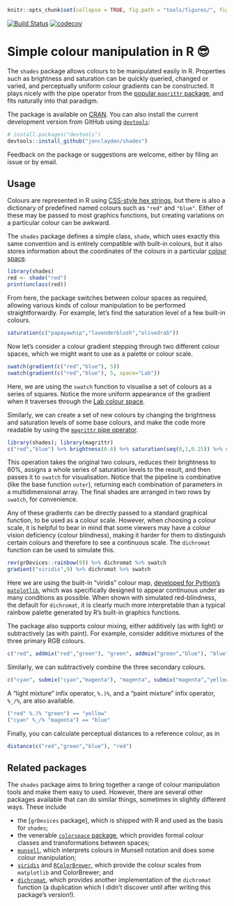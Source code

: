 ```r
knitr::opts_chunk$set(collapse = TRUE, fig.path = "tools/figures/", fig.height=2)
```

[![Build Status](https://travis-ci.org/jonclayden/shades.svg?branch=master)](https://travis-ci.org/jonclayden/shades) [![codecov](https://codecov.io/gh/jonclayden/shades/branch/master/graph/badge.svg)](https://codecov.io/gh/jonclayden/shades)

# Simple colour manipulation in R 😎

The `shades` package allows colours to be manipulated easily in R. Properties such as brightness and saturation can be quickly queried, changed or varied, and perceptually uniform colour gradients can be constructed. It plays nicely with the pipe operator from the [popular `magrittr` package](https://github.com/tidyverse/magrittr), and fits naturally into that paradigm.

The package is available on [CRAN](https://cran.r-project.org/package=shades). You can also install the current development version from GitHub using [`devtools`](https://github.com/hadley/devtools):

```r
# install.packages("devtools")
devtools::install_github("jonclayden/shades")
```

Feedback on the package or suggestions are welcome, either by filing an issue or by email.

## Usage

Colours are represented in R using [CSS-style hex strings](https://en.wikipedia.org/wiki/Web_colors), but there is also a dictionary of predefined named colours such as `"red"` and `"blue"`. Either of these may be passed to most graphics functions, but creating variations on a particular colour can be awkward.

The `shades` package defines a simple class, `shade`, which uses exactly this same convention and is entirely compatible with built-in colours, but it also stores information about the coordinates of the colours in a particular [colour space](https://en.wikipedia.org/wiki/Color_space).

```r
library(shades)
red <- shade("red")
print(unclass(red))
```

From here, the package switches between colour spaces as required, allowing various kinds of colour manipulation to be performed straightforwardly. For example, let's find the saturation level of a few built-in colours.

```r
saturation(c("papayawhip","lavenderblush","olivedrab"))
```

Now let's consider a colour gradient stepping through two different colour spaces, which we might want to use as a palette or colour scale.

```r
swatch(gradient(c("red","blue"), 5))
swatch(gradient(c("red","blue"), 5, space="Lab"))
```

Here, we are using the `swatch` function to visualise a set of colours as a series of squares. Notice the more uniform appearance of the gradient when it traverses through the [Lab colour space](https://en.wikipedia.org/wiki/Lab_color_space).

Similarly, we can create a set of new colours by changing the brightness and saturation levels of some base colours, and make the code more readable by using the [`magrittr` pipe operator](https://github.com/tidyverse/magrittr).

```r
library(shades); library(magrittr)
c("red","blue") %>% brightness(0.6) %>% saturation(seq(0,1,0.25)) %>% swatch
```

This operation takes the original two colours, reduces their brightness to 60%, assigns a whole series of saturation levels to the result, and then passes it to `swatch` for visualisation. Notice that the pipeline is combinative (like the base function `outer`), returning each combination of parameters in a multidimensional array. The final shades are arranged in two rows by `swatch`, for convenience.

Any of these gradients can be directly passed to a standard graphical function, to be used as a colour scale. However, when choosing a colour scale, it is helpful to bear in mind that some viewers may have a colour vision deficiency (colour blindness), making it harder for them to distinguish certain colours and therefore to see a continuous scale. The `dichromat` function can be used to simulate this.

```r
rev(grDevices::rainbow(9)) %>% dichromat %>% swatch
gradient("viridis",9) %>% dichromat %>% swatch
```

Here we are using the built-in "viridis" colour map, [developed for Python's `matplotlib`](http://bids.github.io/colormap/), which was specifically designed to appear continuous under as many conditions as possible. When shown with simulated red-blindness, the default for `dichromat`, it is clearly much more interpretable than a typical rainbow palette generated by R's built-in graphics functions.

The package also supports colour mixing, either additively (as with light) or subtractively (as with paint). For example, consider additive mixtures of the three primary RGB colours.

```r
c("red", addmix("red","green"), "green", addmix("green","blue"), "blue") %>% swatch
```

Similarly, we can subtractively combine the three secondary colours.

```r
c("cyan", submix("cyan","magenta"), "magenta", submix("magenta","yellow"), "yellow") %>% swatch
```

A "light mixture" infix operator, `%.)%`, and a "paint mixture" infix operator, `%_/%`, are also available.

```r
("red" %.)% "green") == "yellow"
("cyan" %_/% "magenta") == "blue"
```

Finally, you can calculate perceptual distances to a reference colour, as in

```r
distance(c("red","green","blue"), "red")
```

## Related packages

The `shades` package aims to bring together a range of colour manipulation tools and make them easy to used. However, there are several other packages available that can do similar things, sometimes in slightly different ways. These include

- the [`grDevices` package], which is shipped with R and used as the basis for `shades`;
- the venerable [`colorspace` package](https://cran.r-project.org/package=colorspace), which provides formal colour classes and transformations between spaces;
- [`munsell`](https://cran.r-project.org/package=munsell), which interprets colours in Munsell notation and does some colour manipulation;
- [`viridis`](https://cran.r-project.org/package=viridis) and [`RColorBrewer`](https://cran.r-project.org/package=RColorBrewer), which provide the colour scales from `matplotlib` and ColorBrewer; and
- [`dichromat`](https://cran.r-project.org/package=dichromat), which provides another implementation of the `dichromat` function (a duplication which I didn't discover until after writing this package's version!).
